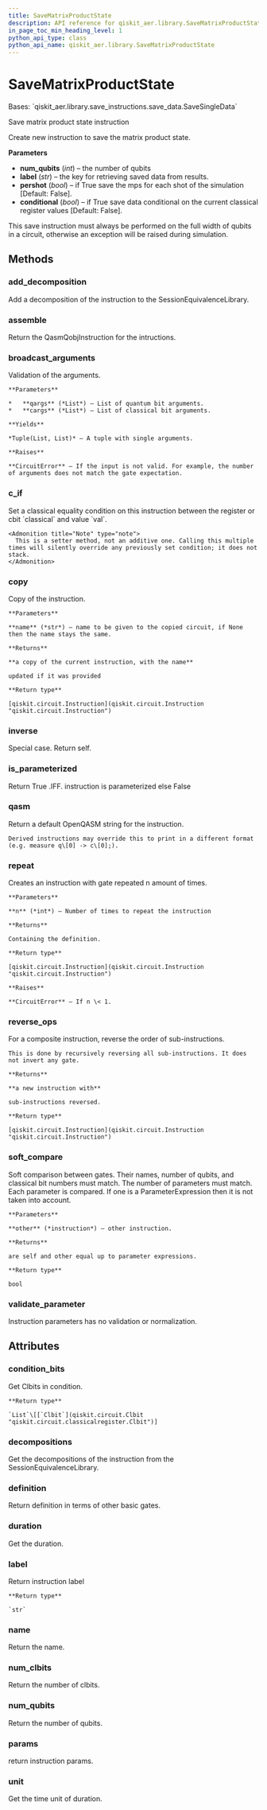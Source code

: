 ```yaml
---
title: SaveMatrixProductState
description: API reference for qiskit_aer.library.SaveMatrixProductState
in_page_toc_min_heading_level: 1
python_api_type: class
python_api_name: qiskit_aer.library.SaveMatrixProductState
---
```


# SaveMatrixProductState

<Class id="qiskit_aer.library.SaveMatrixProductState" isDedicatedPage={true} github="https://github.com/qiskit/qiskit-aer/tree/stable/0.12/qiskit_aer/library/save_instructions/save_matrix_product_state.py" signature="SaveMatrixProductState(num_qubits, label='matrix_product_state', pershot=False, conditional=False)" modifiers="class">
  Bases: `qiskit_aer.library.save_instructions.save_data.SaveSingleData`

  Save matrix product state instruction

  Create new instruction to save the matrix product state.

  **Parameters**

  *   **num\_qubits** (*int*) – the number of qubits
  *   **label** (*str*) – the key for retrieving saved data from results.
  *   **pershot** (*bool*) – if True save the mps for each shot of the simulation \[Default: False].
  *   **conditional** (*bool*) – if True save data conditional on the current classical register values \[Default: False].

  <Admonition title="Note" type="note">
    This save instruction must always be performed on the full width of qubits in a circuit, otherwise an exception will be raised during simulation.
  </Admonition>

  ## Methods

  <span id="qiskit-aer-library-savematrixproductstate-add-decomposition" />

  ### add\_decomposition

  <Function id="qiskit_aer.library.SaveMatrixProductState.add_decomposition" signature="SaveMatrixProductState.add_decomposition(decomposition)">
    Add a decomposition of the instruction to the SessionEquivalenceLibrary.
  </Function>

  <span id="qiskit-aer-library-savematrixproductstate-assemble" />

  ### assemble

  <Function id="qiskit_aer.library.SaveMatrixProductState.assemble" signature="SaveMatrixProductState.assemble()">
    Return the QasmQobjInstruction for the intructions.
  </Function>

  <span id="qiskit-aer-library-savematrixproductstate-broadcast-arguments" />

  ### broadcast\_arguments

  <Function id="qiskit_aer.library.SaveMatrixProductState.broadcast_arguments" signature="SaveMatrixProductState.broadcast_arguments(qargs, cargs)">
    Validation of the arguments.

    **Parameters**

    *   **qargs** (*List*) – List of quantum bit arguments.
    *   **cargs** (*List*) – List of classical bit arguments.

    **Yields**

    *Tuple(List, List)* – A tuple with single arguments.

    **Raises**

    **CircuitError** – If the input is not valid. For example, the number of arguments does not match the gate expectation.
  </Function>

  <span id="qiskit-aer-library-savematrixproductstate-c-if" />

  ### c\_if

  <Function id="qiskit_aer.library.SaveMatrixProductState.c_if" signature="SaveMatrixProductState.c_if(classical, val)">
    Set a classical equality condition on this instruction between the register or cbit `classical` and value `val`.

    <Admonition title="Note" type="note">
      This is a setter method, not an additive one. Calling this multiple times will silently override any previously set condition; it does not stack.
    </Admonition>
  </Function>

  <span id="qiskit-aer-library-savematrixproductstate-copy" />

  ### copy

  <Function id="qiskit_aer.library.SaveMatrixProductState.copy" signature="SaveMatrixProductState.copy(name=None)">
    Copy of the instruction.

    **Parameters**

    **name** (*str*) – name to be given to the copied circuit, if None then the name stays the same.

    **Returns**

    **a copy of the current instruction, with the name**

    updated if it was provided

    **Return type**

    [qiskit.circuit.Instruction](qiskit.circuit.Instruction "qiskit.circuit.Instruction")
  </Function>

  <span id="qiskit-aer-library-savematrixproductstate-inverse" />

  ### inverse

  <Function id="qiskit_aer.library.SaveMatrixProductState.inverse" signature="SaveMatrixProductState.inverse()">
    Special case. Return self.
  </Function>

  <span id="qiskit-aer-library-savematrixproductstate-is-parameterized" />

  ### is\_parameterized

  <Function id="qiskit_aer.library.SaveMatrixProductState.is_parameterized" signature="SaveMatrixProductState.is_parameterized()">
    Return True .IFF. instruction is parameterized else False
  </Function>

  <span id="qiskit-aer-library-savematrixproductstate-qasm" />

  ### qasm

  <Function id="qiskit_aer.library.SaveMatrixProductState.qasm" signature="SaveMatrixProductState.qasm()">
    Return a default OpenQASM string for the instruction.

    Derived instructions may override this to print in a different format (e.g. measure q\[0] -> c\[0];).
  </Function>

  <span id="qiskit-aer-library-savematrixproductstate-repeat" />

  ### repeat

  <Function id="qiskit_aer.library.SaveMatrixProductState.repeat" signature="SaveMatrixProductState.repeat(n)">
    Creates an instruction with gate repeated n amount of times.

    **Parameters**

    **n** (*int*) – Number of times to repeat the instruction

    **Returns**

    Containing the definition.

    **Return type**

    [qiskit.circuit.Instruction](qiskit.circuit.Instruction "qiskit.circuit.Instruction")

    **Raises**

    **CircuitError** – If n \< 1.
  </Function>

  <span id="qiskit-aer-library-savematrixproductstate-reverse-ops" />

  ### reverse\_ops

  <Function id="qiskit_aer.library.SaveMatrixProductState.reverse_ops" signature="SaveMatrixProductState.reverse_ops()">
    For a composite instruction, reverse the order of sub-instructions.

    This is done by recursively reversing all sub-instructions. It does not invert any gate.

    **Returns**

    **a new instruction with**

    sub-instructions reversed.

    **Return type**

    [qiskit.circuit.Instruction](qiskit.circuit.Instruction "qiskit.circuit.Instruction")
  </Function>

  <span id="qiskit-aer-library-savematrixproductstate-soft-compare" />

  ### soft\_compare

  <Function id="qiskit_aer.library.SaveMatrixProductState.soft_compare" signature="SaveMatrixProductState.soft_compare(other)">
    Soft comparison between gates. Their names, number of qubits, and classical bit numbers must match. The number of parameters must match. Each parameter is compared. If one is a ParameterExpression then it is not taken into account.

    **Parameters**

    **other** (*instruction*) – other instruction.

    **Returns**

    are self and other equal up to parameter expressions.

    **Return type**

    bool
  </Function>

  <span id="qiskit-aer-library-savematrixproductstate-validate-parameter" />

  ### validate\_parameter

  <Function id="qiskit_aer.library.SaveMatrixProductState.validate_parameter" signature="SaveMatrixProductState.validate_parameter(parameter)">
    Instruction parameters has no validation or normalization.
  </Function>

  ## Attributes

  ### condition\_bits

  <Attribute id="qiskit_aer.library.SaveMatrixProductState.condition_bits">
    Get Clbits in condition.

    **Return type**

    `List`\[[`Clbit`](qiskit.circuit.Clbit "qiskit.circuit.classicalregister.Clbit")]
  </Attribute>

  ### decompositions

  <Attribute id="qiskit_aer.library.SaveMatrixProductState.decompositions">
    Get the decompositions of the instruction from the SessionEquivalenceLibrary.
  </Attribute>

  ### definition

  <Attribute id="qiskit_aer.library.SaveMatrixProductState.definition">
    Return definition in terms of other basic gates.
  </Attribute>

  ### duration

  <Attribute id="qiskit_aer.library.SaveMatrixProductState.duration">
    Get the duration.
  </Attribute>

  ### label

  <Attribute id="qiskit_aer.library.SaveMatrixProductState.label">
    Return instruction label

    **Return type**

    `str`
  </Attribute>

  ### name

  <Attribute id="qiskit_aer.library.SaveMatrixProductState.name">
    Return the name.
  </Attribute>

  ### num\_clbits

  <Attribute id="qiskit_aer.library.SaveMatrixProductState.num_clbits">
    Return the number of clbits.
  </Attribute>

  ### num\_qubits

  <Attribute id="qiskit_aer.library.SaveMatrixProductState.num_qubits">
    Return the number of qubits.
  </Attribute>

  ### params

  <Attribute id="qiskit_aer.library.SaveMatrixProductState.params">
    return instruction params.
  </Attribute>

  ### unit

  <Attribute id="qiskit_aer.library.SaveMatrixProductState.unit">
    Get the time unit of duration.
  </Attribute>
</Class>

